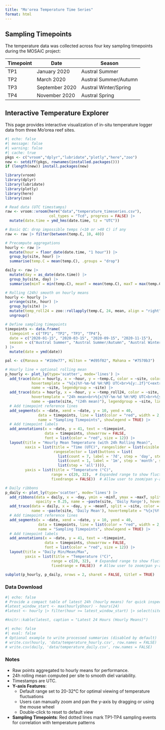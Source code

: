 ```yaml
---
title: "Mo'orea Temperature Time Series"
format: html
---
```


## Sampling Timepoints

The temperature data was collected across four key sampling timepoints during the MOSAiC project:

| Timepoint | Date | Season |
|-----------|------|---------|
| TP1 | January 2020 | Austral Summer |
| TP2 | March 2020 | Austral Summer/Autumn |
| TP3 | September 2020 | Austral Winter/Spring |
| TP4 | November 2020 | Austral Spring |

## Interactive Temperature Explorer

This page provides interactive visualization of in-situ temperature logger data from three Mo'orea reef sites.

```r
#| echo: false
#| message: false
#| warning: false
#| cache: true
pkgs <- c("vroom","dplyr","lubridate","plotly","here","zoo")
new <- setdiff(pkgs, rownames(installed.packages()))
if (length(new)) install.packages(new)

library(vroom)
library(dplyr)
library(lubridate)
library(plotly)
library(here)
library(zoo)

# Read data (UTC timestamps)
raw <- vroom::vroom(here("data","temperature_timeseries.csv"),
                    col_types = "Tcd", progress = FALSE) |>
  mutate(date.time = ymd_hms(date.time, tz = "UTC"))

# Basic QC: drop impossible temps (<10 or >40 C) if any
raw <- raw |> filter(between(temp.C, 10, 40))

# Precompute aggregations
hourly <- raw |>
  mutate(hour = floor_date(date.time, "1 hour")) |>
  group_by(site, hour) |>
  summarise(temp.C = mean(temp.C), .groups = "drop")

daily <- raw |>
  mutate(day = as_date(date.time)) |>
  group_by(site, day) |>
  summarise(minT = min(temp.C), meanT = mean(temp.C), maxT = max(temp.C), .groups = "drop")

# Rolling (24h) smooth on hourly means
hourly <- hourly |>
  arrange(site, hour) |>
  group_by(site) |>
  mutate(temp_roll24 = zoo::rollapply(temp.C, 24, mean, align = "right", fill = NA)) |>
  ungroup()

# Define sampling timepoints
timepoints <- data.frame(
  timepoint = c("TP1", "TP2", "TP3", "TP4"),
  date = c("2020-01-15", "2020-03-15", "2020-09-15", "2020-11-15"),
  season = c("Austral Summer", "Austral Summer/Autumn", "Austral Winter/Spring", "Austral Spring")
) |>
  mutate(date = ymd(date))

pal <- c(Manava = "#1b9e77", Hilton = "#d95f02", Mahana = "#7570b3")

# Hourly line + optional rolling mean
p_hourly <- plot_ly(type='scatter', mode='lines') |>
  add_trace(data = hourly, x = ~hour, y = ~temp.C, color = ~site, colors = pal,
            hovertemplate = "%{x|%Y-%m-%d %H:%M} UTC<br>%{y:.2f}°C<extra>%{legendgroup}</extra>",
            name = ~site, legendgroup = ~site) |>
  add_trace(data = hourly, x = ~hour, y = ~temp_roll24, color = ~site, colors = pal,
            hovertemplate = "24h mean<br>%{x|%Y-%m-%d %H:%M} UTC<br>%{y:.2f}°C<extra>%{legendgroup}</extra>",
            name = ~paste(site, "(24h mean)"), legendgroup = ~site, line = list(width = 2, dash = 'dash')) |>
  # Add timepoint reference lines
  add_segments(x = ~date, xend = ~date, y = 10, yend = 40, 
               data = timepoints, line = list(color = "red", width = 2, dash = "dot"),
               name = "Sampling Timepoints", showlegend = TRUE) |>
  # Add timepoint labels
  add_annotations(x = ~date, y = 41, text = ~timepoint, 
                  data = timepoints, showarrow = FALSE, 
                  font = list(color = "red", size = 12)) |>
  layout(title = "Hourly Mean Temperature (with 24h Rolling Mean)",
         xaxis = list(title = "Time (UTC)", rangeslider = list(visible = TRUE),
                      rangeselector = list(buttons = list(
                        list(count = 7, label = '7d', step = 'day', stepmode = 'backward'),
                        list(count = 1, label = '1m', step = 'month', stepmode = 'backward'),
                        list(step = 'all')))),
         yaxis = list(title = "Temperature (°C)", 
                     range = c(20, 32),  # Expanded range to show fluctuations better
                     fixedrange = FALSE))  # Allow user to zoom/pan y-axis

# Daily ribbons
p_daily <- plot_ly(type='scatter', mode='lines') |>
  add_ribbons(data = daily, x = ~day, ymin = ~minT, ymax = ~maxT, split = ~site, color = ~site, colors = pal,
              opacity = 0.25, name = ~paste(site, 'Daily Range'), hovertemplate = "%{x|%Y-%m-%d}<br>Min %{y[0]:.2f}°C<br>Max %{y[1]:.2f}°C<extra>%{legendgroup}</extra>") |>
  add_trace(data = daily, x = ~day, y = ~meanT, split = ~site, color = ~site, colors = pal,
            name = ~paste(site, 'Daily Mean'), hovertemplate = "%{x|%Y-%m-%d}<br>Mean %{y:.2f}°C<extra>%{legendgroup}</extra>") |>
  # Add timepoint reference lines
  add_segments(x = ~date, xend = ~date, y = 10, yend = 40, 
               data = timepoints, line = list(color = "red", width = 2, dash = "dot"),
               name = "Sampling Timepoints", showlegend = TRUE) |>
  # Add timepoint labels
  add_annotations(x = ~date, y = 41, text = ~timepoint, 
                  data = timepoints, showarrow = FALSE, 
                  font = list(color = "red", size = 12)) |>
  layout(title = "Daily Min/Mean/Max", 
         yaxis = list(title = "Temperature (°C)", 
                     range = c(20, 32),  # Expanded range to show fluctuations better
                     fixedrange = FALSE))  # Allow user to zoom/pan y-axis

subplot(p_hourly, p_daily, nrows = 2, shareX = FALSE, titleY = TRUE)
```

### Data Download

```r
#| echo: false
# Provide a compact table of latest 24h (hourly means) for quick inspection
#latest_window_start <- max(hourly$hour) - hours(24)
#latest <- hourly |> filter(hour >= latest_window_start) |> select(site, hour, temp.C, temp_roll24)

#knitr::kable(latest, caption = "Latest 24 Hours (Hourly Means)")
```

```r
#| echo: false
#| eval: false
# Optional example to write processed summaries (disabled by default)
# write.csv(hourly, 'data/temperature_hourly.csv', row.names = FALSE)
# write.csv(daily, 'data/temperature_daily.csv', row.names = FALSE)
```

### Notes
- Raw points aggregated to hourly means for performance.
- 24h rolling mean computed per site to smooth diel variability.
- Timestamps are UTC.
- **Y-axis Features**: 
  - Default range set to 20-32°C for optimal viewing of temperature fluctuations
  - Users can manually zoom and pan the y-axis by dragging or using the mouse wheel
  - Double-click to reset to default view
- **Sampling Timepoints**: Red dotted lines mark TP1-TP4 sampling events for correlation with temperature patterns
